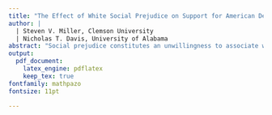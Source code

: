 ```yaml
---
title: "The Effect of White Social Prejudice on Support for American Democracy"
author: |
  | Steven V. Miller, Clemson University 
  | Nicholas T. Davis, University of Alabama
abstract: "Social prejudice constitutes an unwillingness to associate with individuals whose cultural or racial background differs from one's own group. Such prejudice is a particularly thorny problem in the context of democracy, which requires citizens to minimally respect such differences. In this manuscript, we assess the relationships between these attitudes and support for democratic institutions. Using World Values Survey data from 1995 to 2011, we find that prejudice toward cultural, ethnic, or racial 'others' reduces the value that white Americans assign to democracy. We also find white Americans who exhibit these attitudes are more likely to dismiss the value of separation of powers and are more likely to support army rule. These findings imply that exclusionary rhetoric targeted toward nonwhite groups is accompanied by lower baseline support for democracy. We close with a discussion of how our analyses inform the study of Americans' attitudes toward democracy."
output: 
  pdf_document:
    latex_engine: pdflatex
    keep_tex: true
fontfamily: mathpazo
fontsize: 11pt

---
```

